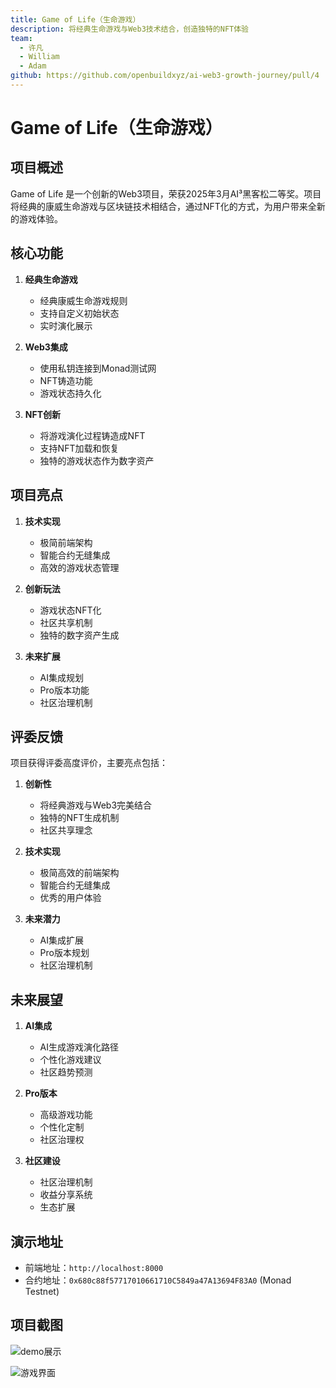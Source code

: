 ```yaml
---
title: Game of Life（生命游戏）
description: 将经典生命游戏与Web3技术结合，创造独特的NFT体验
team:
  - 许凡
  - William
  - Adam
github: https://github.com/openbuildxyz/ai-web3-growth-journey/pull/4
---
```


# Game of Life（生命游戏）

## 项目概述

Game of Life 是一个创新的Web3项目，荣获2025年3月AI³黑客松二等奖。项目将经典的康威生命游戏与区块链技术相结合，通过NFT化的方式，为用户带来全新的游戏体验。

## 核心功能

1. **经典生命游戏**
   - 经典康威生命游戏规则
   - 支持自定义初始状态
   - 实时演化展示

2. **Web3集成**
   - 使用私钥连接到Monad测试网
   - NFT铸造功能
   - 游戏状态持久化

3. **NFT创新**
   - 将游戏演化过程铸造成NFT
   - 支持NFT加载和恢复
   - 独特的游戏状态作为数字资产

## 项目亮点

1. **技术实现**
   - 极简前端架构
   - 智能合约无缝集成
   - 高效的游戏状态管理

2. **创新玩法**
   - 游戏状态NFT化
   - 社区共享机制
   - 独特的数字资产生成

3. **未来扩展**
   - AI集成规划
   - Pro版本功能
   - 社区治理机制

## 评委反馈

项目获得评委高度评价，主要亮点包括：

1. **创新性**
   - 将经典游戏与Web3完美结合
   - 独特的NFT生成机制
   - 社区共享理念

2. **技术实现**
   - 极简高效的前端架构
   - 智能合约无缝集成
   - 优秀的用户体验

3. **未来潜力**
   - AI集成扩展
   - Pro版本规划
   - 社区治理机制

## 未来展望

1. **AI集成**
   - AI生成游戏演化路径
   - 个性化游戏建议
   - 社区趋势预测

2. **Pro版本**
   - 高级游戏功能
   - 个性化定制
   - 社区治理权

3. **社区建设**
   - 社区治理机制
   - 收益分享系统
   - 生态扩展

## 演示地址

* 前端地址：`http://localhost:8000`
* 合约地址：`0x680c88f57717010661710C5849a47A13694F83A0` (Monad Testnet)

## 项目截图

![demo展示](/showcase/2025-03/game-of-life/demo.png)

![游戏界面](/showcase/2025-03/game-of-life/Game-of-Life.png)